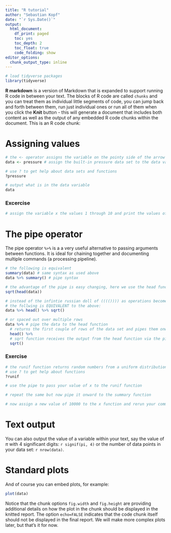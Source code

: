 ```yaml
---
title: "R tutorial"
author: "Sebastian Kopf"
date: "`r Sys.Date()`"
output:
  html_document: 
    df_print: paged
    toc: yes
    toc_depth: 2
    toc_float: true
    code_folding: show
editor_options:
  chunk_output_type: inline
---
```


```r
# load tidyverse packages
library(tidyverse)
```

**R markdown** is a version of Markdown that is expanded to support running R code in between your text. The blocks of R code are called `chunks` and you can treat them as individual little segments of code, you can jump back and forth between them, run just individual ones or run all of them when you click the **Knit** button - this will generate a document that includes both content as well as the output of any embedded R code chunks within the document. This is an R code chunk:

# Assigning values

```r
# the <- operator assigns the variable on the pointy side of the arrow the value on the other side
data <- pressure # assign the built-in pressure data set to the data variable

# use ? to get help about data sets and functions
?pressure

# output what is in the data variable
data
```

### Excercise


```r
# assign the variable x the values 1 through 10 and print the values of x

```

# The pipe operator

The pipe operator `%>%` is a a very useful alternative to passing arguments between functions. It is ideal for chaining together and documenting multiple commands (a processing pipeline). 

```r
# the following is equivalent
summary(data) # same syntax as used above
data %>% summary() # pipe syntax

# the advantage of the pipe is easy changing, here we use the head function (?head for help) to get the first couple of data points in our data set and then calculate the square root
sqrt(head(data))

# instead of the infintie russian doll of (((()))) as operations become more complicated, the pipe makes this much easier to read
# the follwing is EQUIVALENT to the above:
data %>% head() %>% sqrt()

# or spaced out over multiple rows
data %>% # pipe the data to the head function
  # returns the first couple of rows of the data set and pipes them onward
  head() %>%  
  # sqrt function receives the output from the head function via the pipe and prints it
  sqrt() 
```

### Exercise

```r
# the runif function returns random numbers from a uniform distribution
# use ? to get help about functions
?runif 

# use the pipe to pass your value of x to the runif function

# repeat the same but now pipe it onward to the summary function

```

```r
# now assign a new value of 10000 to the x function and rerun your command

```


# Text output

You can also output the value of a variable within your text, say the value of $\pi$
with 4 significant digits: `r signif(pi, 4)` or the number of data points in
your data set: `r nrow(data)`.

# Standard plots

And of course you can embed plots, for example:

```r
plot(data)
```

Notice that the chunk options `fig.width` and `fig.height` are providing additional details on how the plot in the chunk should be displayed in the knitted report. The option `echo=FALSE` indicates that the code chunk itself should not be displayed in the final report. We will make more complex plots later, but that's it for now.
